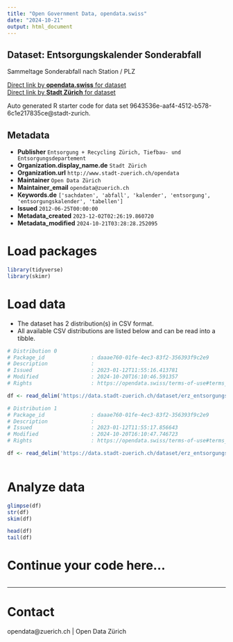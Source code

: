 ```yaml
---
title: "Open Government Data, opendata.swiss"
date: "2024-10-21"
output: html_document
---
```


## Dataset: Entsorgungskalender Sonderabfall

Sammeltage Sonderabfall nach Station / PLZ

[Direct link by **opendata.swiss** for dataset](https://opendata.swiss/de/dataset/entsorgungskalender-sonderabfall2)<br>
[Direct link by **Stadt Zürich** for dataset](https://data.stadt-zuerich.ch/dataset/erz_entsorgungskalender_sonderabfall)

Auto generated R starter code for data set 9643536e-aaf4-4512-b578-6c1e217835ce@stadt-zurich.

## Metadata

- **Publisher** `Entsorgung + Recycling Zürich, Tiefbau- und Entsorgungsdepartement`
- **Organization.display_name.de** `Stadt Zürich`
- **Organization.url** `http://www.stadt-zuerich.ch/opendata`
- **Maintainer** `Open Data Zürich`
- **Maintainer_email** `opendata@zuerich.ch`
- **Keywords.de** `['sachdaten', 'abfall', 'kalender', 'entsorgung', 'entsorgungskalender', 'tabellen']`
- **Issued** `2012-06-25T00:00:00`
- **Metadata_created** `2023-12-02T02:26:19.860720`
- **Metadata_modified** `2024-10-21T03:28:28.252095`


# Load packages

```r

library(tidyverse)
library(skimr)

```

# Load data

-   The dataset has 2 distribution(s) in CSV format.
-   All available CSV distributions are listed below and can be read into a tibble.

```r

# Distribution 0
# Package_id               : daaae760-01fe-4ec3-83f2-356393f9c2e9
# Description              : 
# Issued                   : 2023-01-12T11:55:16.413781
# Modified                 : 2024-10-20T16:10:46.591357
# Rights                   : https://opendata.swiss/terms-of-use#terms_open

df <- read_delim('https://data.stadt-zuerich.ch/dataset/erz_entsorgungskalender_sonderabfall/download/entsorgungskalender_sonderabfall_2023.csv')

# Distribution 1
# Package_id               : daaae760-01fe-4ec3-83f2-356393f9c2e9
# Description              : 
# Issued                   : 2023-01-12T11:55:17.856643
# Modified                 : 2024-10-20T16:10:47.746723
# Rights                   : https://opendata.swiss/terms-of-use#terms_open

df <- read_delim('https://data.stadt-zuerich.ch/dataset/erz_entsorgungskalender_sonderabfall/download/entsorgungskalender_sonderabfall_2024.csv')



```

# Analyze data

```r

glimpse(df)
str(df)
skim(df)

head(df)
tail(df)

```

# Continue your code here...

```r

```

------------------------------------------------------------------------

# Contact

opendata@zuerich.ch | Open Data Zürich
